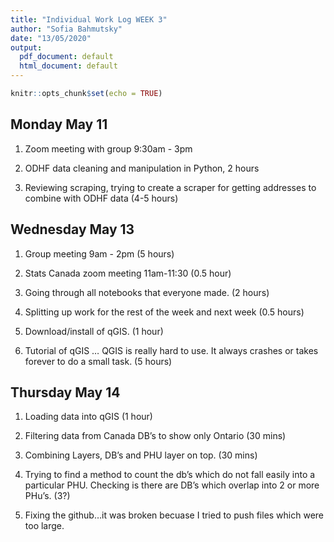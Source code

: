 ```yaml
---
title: "Individual Work Log WEEK 3"
author: "Sofia Bahmutsky"
date: "13/05/2020"
output:
  pdf_document: default
  html_document: default
---
```


```r
knitr::opts_chunk$set(echo = TRUE)
```


## Monday May 11

1. Zoom meeting with group 9:30am - 3pm

2. ODHF data cleaning and manipulation in Python, 2 hours

3. Reviewing scraping, trying to create a scraper for getting addresses to combine with ODHF data (4-5 hours)


## Wednesday May 13

1. Group meeting 9am - 2pm (5 hours) 

2. Stats Canada zoom meeting 11am-11:30 (0.5 hour)

3. Going through all notebooks that everyone made. (2 hours)

4. Splitting up work for the rest of the week and next week (0.5 hours)

5. Download/install of qGIS. (1 hour)

6. Tutorial of qGIS ... QGIS is really hard to use. It always crashes or takes forever to do a small task. (5 hours)



## Thursday May 14

1. Loading data into qGIS (1 hour)

2. Filtering data from Canada DB's to show only Ontario (30 mins)

3. Combining Layers, DB's and PHU layer on top. (30 mins)

4. Trying to find a method to count the db's which do not fall easily into a particular PHU. Checking is there are DB's which overlap into 2 or more PHu's. (3?)

5. Fixing the github...it was broken becuase I tried to push files which were too large.
